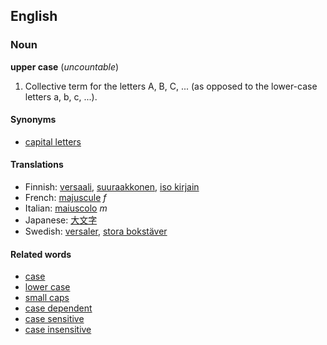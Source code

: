 ==English==
===Noun===
'''upper case''' (''uncountable'')

# Collective term for the letters A, B, C, ... (as opposed to the lower-case letters a, b, c, ...).

====Synonyms====
*[[capital letter]]s

====Translations====
*Finnish: [[versaali]], [[suuraakkonen]], [[iso kirjain]]
*French: [[majuscule]] ''f''
*Italian: [[maiuscolo]] ''m''
*Japanese: [[大文字]]
*Swedish: [[versaler]], [[stora bokstäver]]

====Related words====
*[[case]]
*[[lower case]]
*[[small caps]]
*[[case dependent]]
*[[case sensitive]]
*[[case insensitive]]